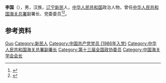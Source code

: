 {{Otheruses|other=名为李国的其他人物|李国}}

'''李国'''（{{bd|1960年|3月||catIdx=Li李}}），男，汉族，[[辽宁|辽宁]][[新民|新民]]人，[[中华人民共和国|中华人民共和国]]政治人物，曾任[[中华人民共和国海关总署|中华人民共和国海关总署]]副署长、党委委员<ref>{{Cite web|title=李国|url=http://www.customs.gov.cn/customs/302249/hgzssldzj/302340/302373/index.html|accessdate=2020-09-09|work=中华人民共和国海关总署|archive-date=2020-03-04|archive-url=https://web.archive.org/web/20200304064727/http://www.customs.gov.cn/customs/302249/hgzssldzj/302340/302373/index.html|dead-url=no}}</ref><ref>{{Cite web|title=孙玉宁任海关总署副署长 李国不再担任|url=http://district.ce.cn/newarea/sddy/202011/10/t20201110_35991984.shtml|publisher=中国经济网|date=2020-11-10|accessdate=2020-11-10|archive-date=2021-01-16|archive-url=https://web.archive.org/web/20210116142913/http://district.ce.cn/newarea/sddy/202011/10/t20201110_35991984.shtml|dead-url=no}}</ref>。

== 参考资料 ==
{{reflist}}

{{中国人物小作品}}

{{Authority control}}
{{DEFAULTSORT:Li李}}
[[Category:李姓|Guo]]
[[Category:新民人|Category:新民人]]
[[Category:中国共产党党员_(1986年入党)|Category:中国共产党党员 (1986年入党)]]
[[Category:中华人民共和国海关总署副署长|Category:中华人民共和国海关总署副署长]]
[[Category:第十三届全国政协委员|Category:第十三届全国政协委员]]
[[Category:中国海关学会会长|Category:中国海关学会会长]]